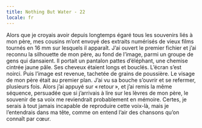 ```yaml
---
title: Nothing But Water - 22
locale: fr
---
```


<NothingButWaterFontMedium>
  <Columns>
    <UnbreakableBlock>
      Alors que je croyais avoir depuis longtemps égaré tous les souvenirs liés à mon père, mes cousins m’ont envoyé des extraits numérisés de vieux films tournés en 16 mm sur lesquels il apparaît. J’ai ouvert le premier fichier et j’ai reconnu la silhouette de mon père, au fond de l’image, parmi un groupe de gens qui dansaient. Il portait un pantalon pattes d’éléphant, une chemise cintrée jaune pâle. Ses cheveux étaient longs et bouclés. L’écran s’est noirci. Puis l’image est revenue, tachetée de grains de poussière.
    </UnbreakableBlock>
    <UnbreakableBlock>
      Le visage de mon père était au premier plan. J’ai vu sa bouche s’ouvrir et se refermer, plusieurs fois. Alors j’ai appuyé sur
« retour », et j’ai remis la même séquence, persuadée que si j’arrivais à lire sur les lèvres de mon père, le souvenir de sa voix me reviendrait probablement en mémoire. Certes, je serais à tout jamais incapable de reproduire cette voix-là, mais je l’entendrais dans ma tête, comme on entend l’air des chansons qu’on connaît par cœur.
    </UnbreakableBlock>
  </Columns>
</NothingButWaterFontMedium>
